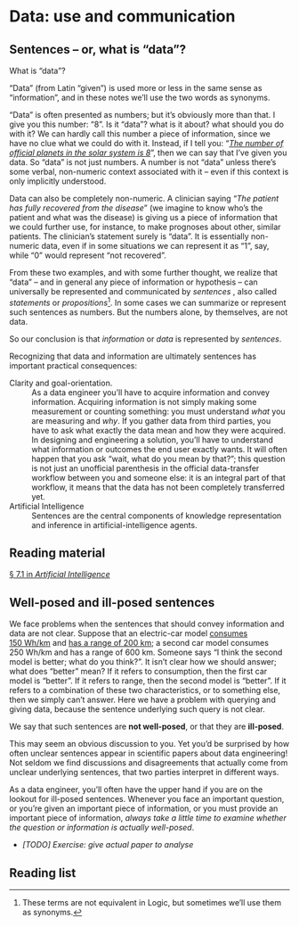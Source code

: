# Data: use and communication

## Sentences -- or, what is "data"?

What is "data"?

"Data" (from Latin "given") is used more or less in the same sense as "information", and in these notes we'll use the two words as synonyms.

"Data" is often presented as numbers; but it's obviously more than that. I give you this number: "8". Is it "data"? what is it about? what should you do with it? We can hardly call this number a piece of information, since we have no clue what we could do with it. Instead, if I tell you: "_[The number of official planets in the solar system is 8](https://solarsystem.nasa.gov/planets/overview)_", then we can say that I've given you data. So "data" is not just numbers. A number is not "data" unless there's some verbal, non-numeric context associated with it -- even if this context is only implicitly understood.

Data can also be completely non-numeric. A clinician saying "_The patient has fully recovered from the disease_" (we imagine to know who's the patient and what was the disease) is giving us a piece of information that we could further use, for instance, to make prognoses about other, similar patients. The clinician's statement surely is "data". It is essentially non-numeric data, even if in some situations we can represent it as "1", say, while "0" would represent "not recovered".

From these two examples, and with some further thought, we realize that "data" -- and in general any piece of information or hypothesis -- can universally be represented and communicated by _sentences_ , also called _statements_ or _propositions_^[These terms are not equivalent in Logic, but sometimes we'll use them as synonyms.]. In some cases we can summarize or represent such sentences as numbers. But the numbers alone, by themselves, are not data.

So our conclusion is that _information_ or _data_ is represented by _sentences_.

Recognizing that data and information are ultimately sentences has important practical consequences:

Clarity and goal-orientation.
: As a data engineer you'll have to acquire information and convey information. Acquiring information is not simply making some measurement or counting something: you must understand _what_ you are measuring and _why_. If you gather data from third parties, you have to ask what exactly the data mean and how they were acquired. In designing and engineering a solution, you'll have to understand what information or outcomes the end user exactly wants. It will often happen that you ask "wait, what do you mean by that?"; this question is not just an unofficial parenthesis in the official data-transfer workflow between you and someone else: it is an integral part of that workflow,  it means that the data has not been completely transferred yet.


Artificial Intelligence
: Sentences are the central components of knowledge representation and inference in artificial-intelligence agents.

::: {.column-margin}
::: {.callout-tip}
## Reading material
[§&nbsp;7.1 in *Artificial Intelligence*](https://hvl.instructure.com/courses/25074/modules/items/660089)
:::
:::




## Well-posed and ill-posed sentences

We face problems when the sentences that should convey information and data are not clear. Suppose that an electric-car model [consumes 150&nbsp;Wh/km](https://ev-database.org/cheatsheet/energy-consumption-electric-car) and [has a range of 200&nbsp;km](https://ev-database.org/cheatsheet/range-electric-car); a second car model consumes 250&nbsp;Wh/km and has a range of 600&nbsp;km. Someone says "I think the second model is better; what do you think?". It isn't clear how we should answer; what does "better" mean? If it refers to consumption, then the first car model is "better". If it refers to range, then the second model is "better". If it refers to a combination of these two characteristics, or to something else, then we simply can't answer. Here we have a problem with querying and giving data, because the sentence underlying such query is not clear.

We say that such sentences are **not well-posed**, or that they are **ill-posed**.

This may seem an obvious discussion to you. Yet you'd be surprised by how often unclear sentences appear in scientific papers about data engineering! Not seldom we find discussions and disagreements that actually come from unclear underlying sentences, that two parties interpret in different ways.

As a data engineer, you'll often have the upper hand if you are on the lookout for ill-posed sentences. Whenever you face an important question, or you're given an important piece of information, or you must provide an important piece of information, _always take a little time to examine whether the question or information is actually well-posed_.

* _[TODO] Exercise: give actual paper to analyse_



## Reading list {.unnumbered}

